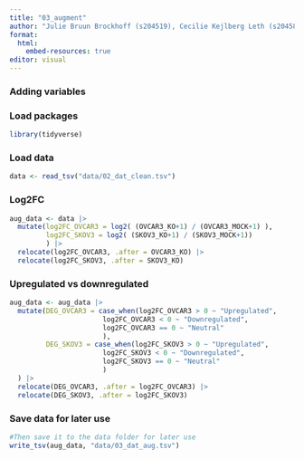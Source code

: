```yaml
---
title: "03_augment"
author: "Julie Bruun Brockhoff (s204519), Cecilie Kejlberg Leth (s204584), Amalie Drud Nielsen (s204560), Chrysillis Hellemann Polhaus (s153664), Lise Lotte Eriksen (s154123)"
format: 
  html:
    embed-resources: true
editor: visual
---
```


### Adding variables

### Load packages

```r
library(tidyverse)
```

### Load data

```r
data <- read_tsv("data/02_dat_clean.tsv")
```

### Log2FC

```r
aug_data <- data |> 
  mutate(log2FC_OVCAR3 = log2( (OVCAR3_KO+1) / (OVCAR3_MOCK+1) ),
         log2FC_SKOV3 = log2( (SKOV3_KO+1) / (SKOV3_MOCK+1))
         ) |> 
  relocate(log2FC_OVCAR3, .after = OVCAR3_KO) |> 
  relocate(log2FC_SKOV3, .after = SKOV3_KO)
```

### Upregulated vs downregulated

```r
aug_data <- aug_data |> 
  mutate(DEG_OVCAR3 = case_when(log2FC_OVCAR3 > 0 ~ "Upregulated",
                       log2FC_OVCAR3 < 0 ~ "Downregulated",
                       log2FC_OVCAR3 == 0 ~ "Neutral"
                       ),
         DEG_SKOV3 = case_when(log2FC_SKOV3 > 0 ~ "Upregulated",
                       log2FC_SKOV3 < 0 ~ "Downregulated",
                       log2FC_SKOV3 == 0 ~ "Neutral"
                       )
  ) |> 
  relocate(DEG_OVCAR3, .after = log2FC_OVCAR3) |> 
  relocate(DEG_SKOV3, .after = log2FC_SKOV3)
```

### Save data for later use

```r
#Then save it to the data folder for later use 
write_tsv(aug_data, "data/03_dat_aug.tsv")
```
